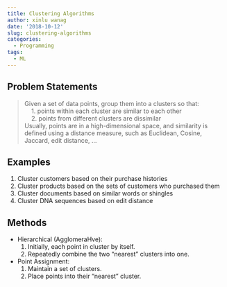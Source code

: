 ```yaml
---
title: Clustering Algorithms
author: xinlu wanag
date: '2018-10-12'
slug: clustering-algorithms
categories:
  - Programming
tags:
  - ML
---
```


## Problem Statements

> Given a set of data points, group them into a clusters so that:    
> &nbsp;&nbsp;&nbsp; 1. points within each cluster are similar to each other    
> &nbsp;&nbsp;&nbsp; 2. points from different clusters are dissimilar    
> Usually, points are in a high-dimensional space, and similarity is defined using a distance measure, such as Euclidean, Cosine, Jaccard, edit distance, ...

## Examples

1. Cluster customers based on their purchase histories
2. Cluster products based on the sets of customers who purchased them
3. Cluster documents based on similar words or shingles
4. Cluster DNA sequences based on edit distance


## Methods 
 
- Hierarchical (AgglomeraHve):
    1. Initially, each point in cluster by itself.
    2. Repeatedly combine the two “nearest” clusters into one.
- Point Assignment:
    1. Maintain a set of clusters.
    2. Place points into their “nearest” cluster.
    
